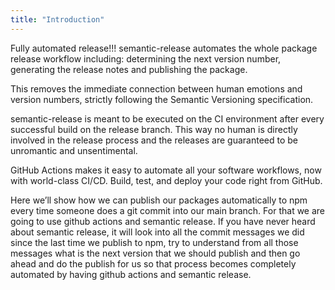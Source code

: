 ```yaml
---
title: "Introduction"
---
```


Fully automated release!!! semantic-release automates the whole package release workflow including: determining the next version number, generating the release notes and publishing the package.

This removes the immediate connection between human emotions and version numbers, strictly following the Semantic Versioning specification.

semantic-release is meant to be executed on the CI environment after every successful build on the release branch. This way no human is directly involved in the release process and the releases are guaranteed to be unromantic and unsentimental.

GitHub Actions makes it easy to automate all your software workflows, now with world-class CI/CD. Build, test, and deploy your code right from GitHub.

Here we'll show how we can publish our packages automatically to npm every time someone does a git commit into our main branch. For that we are going to use
github actions and semantic release. If you have never heard about semantic release, it will look into all the commit messages we did since the last time we publish to npm, try to understand from all those messages what is the next version that we should publish and then go ahead and do the publish for us so
that process becomes completely automated by having github actions and semantic release.
